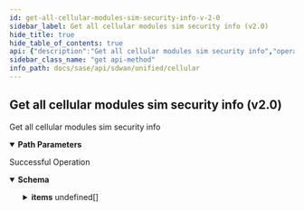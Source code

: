 ```yaml
---
id: get-all-cellular-modules-sim-security-info-v-2-0
sidebar_label: Get all cellular modules sim security info (v2.0)
hide_title: true
hide_table_of_contents: true
api: {"description":"Get all cellular modules sim security info","operationId":"get-sdwan-v2.0-api-elements-element_id-cellular_modules-cellular_module_id-sim_security","parameters":[{"description":"Element Id","in":"path","name":"element_id","required":true,"schema":{"description":"Element Id","type":"string"}},{"description":"Cellular Module Id","in":"path","name":"cellular_module_id","required":true,"schema":{"description":"Cellular Module Id","type":"string"}}],"responses":{"200":{"content":{"application/json":{"schema":{"allOf":[{"properties":{"count":{"format":"int32","type":"integer"},"id":{"type":"string"},"type":{"type":"string"}}},{"properties":{"items":{"items":{"properties":{"description":{"description":"Description: Size(max = 256, error = DESCRIPTION_EXCEEDS_LIMIT: Description length exceeds limit, min = 0) ","type":"string"},"id":{"description":"Id","type":"string"},"name":{"description":"Name: Required(error = NAME_REQD: Please provide resource name.) Size(max = 128, error = NAME_EXCEEDS_LIMIT: Name of the resource exceeds limit., min = 0) ","type":"string"},"pin":{"description":"Pin: Size(max = 256, error = SIM_SECURITY_CONFIG_INVALID_PIN: Sim security invalid pin - Null pin allowed. For non-null pin, must be numeric with minimum 4 and maximum 8 digits, and must be sent as a base64 encoded string., min = 0) ","type":"string"},"remove_pin":{"description":"Remove Pin: Required(error = SIM_SECURITY_CONFIG_REMOVE_PIN_REQD: Sim security remove pin required. Must be false when pin is non-null and must be true when pin is null.) ","type":"boolean"},"slot_number":{"description":"Slot Number: NotNull(error = SIM_SECURITY_CONFIG_SLOT_NUMBER_REQD: Sim slot number required.) ","format":"int32","type":"integer"},"tags":{"description":"Tags: ListString(allowDuplicate = false, allowEmpty = true, allowNull = true, length = 128, listMaxSize = 10, error = INVALID_TAG: Maximum 10 Unique tags of length 1024 each are allowed, noTrim = false, regex = [^,\\\\s]+, required = false) ","items":{"description":"Tags","type":"string"},"type":"array"}},"required":["remove_pin","slot_number","name"]},"type":"array"}},"type":"object"}]}}},"description":"Successful Operation"}},"tags":["Cellular"],"method":"get","path":"/sdwan/v2.0/api/elements/{element_id}/cellular_modules/{cellular_module_id}/sim_security","servers":[{"url":"/"}],"info":{"contact":{},"description":"List of APIs used to manage the cellular device, services, APN profiles, and modules.","title":"Cellular","version":"Latest"},"postman":{"name":"Get all cellular modules sim security info (v2.0)","description":{"content":"Get all cellular modules sim security info","type":"text/plain"},"url":{"path":["sdwan","v2.0","api","elements",":element_id","cellular_modules",":cellular_module_id","sim_security"],"host":["{{baseUrl}}"],"query":[],"variable":[{"disabled":false,"description":{"content":"(Required) Element Id","type":"text/plain"},"type":"any","value":"","key":"element_id"},{"disabled":false,"description":{"content":"(Required) Cellular Module Id","type":"text/plain"},"type":"any","value":"","key":"cellular_module_id"}]},"header":[{"key":"Accept","value":"application/json"}],"method":"GET"}}
sidebar_class_name: "get api-method"
info_path: docs/sase/api/sdwan/unified/cellular
---
```



## Get all cellular modules sim security info (v2.0)



Get all cellular modules sim security info

<details style={{"marginBottom":"1rem"}} data-collapsed={false} open={true}><summary style={{}}><strong>Path Parameters</strong></summary><div><ul><ParamsItem className={"paramsItem"} param={{"description":"Element Id","in":"path","name":"element_id","required":true,"schema":{"description":"Element Id","type":"string"}}}></ParamsItem><ParamsItem className={"paramsItem"} param={{"description":"Cellular Module Id","in":"path","name":"cellular_module_id","required":true,"schema":{"description":"Cellular Module Id","type":"string"}}}></ParamsItem></ul></div></details><div><ApiTabs><TabItem label={"200"} value={"200"}><div>

Successful Operation

</div><div><details style={{}} data-collapsed={false} open={true}><summary style={{"textAlign":"left"}}><strong>Schema</strong></summary><div style={{"textAlign":"left","marginLeft":"1rem"}}></div><ul style={{"marginLeft":"1rem"}}><SchemaItem collapsible={false} name={"count"} required={false} schemaDescription={undefined} schemaName={"int32"} qualifierMessage={undefined}></SchemaItem><SchemaItem collapsible={false} name={"id"} required={false} schemaDescription={undefined} schemaName={"string"} qualifierMessage={undefined}></SchemaItem><SchemaItem collapsible={false} name={"type"} required={false} schemaDescription={undefined} schemaName={"string"} qualifierMessage={undefined}></SchemaItem><SchemaItem collapsible={true} className={"schemaItem"}><details style={{}}><summary style={{}}><strong>items</strong><span style={{"opacity":"0.6"}}> undefined[]</span></summary><div style={{"marginLeft":"1rem"}}><SchemaItem collapsible={false} name={"description"} required={false} schemaDescription={"Description: Size(max = 256, error = DESCRIPTION_EXCEEDS_LIMIT: Description length exceeds limit, min = 0) "} schemaName={"string"} qualifierMessage={undefined}></SchemaItem><SchemaItem collapsible={false} name={"id"} required={false} schemaDescription={"Id"} schemaName={"string"} qualifierMessage={undefined}></SchemaItem><SchemaItem collapsible={false} name={"name"} required={true} schemaDescription={"Name: Required(error = NAME_REQD: Please provide resource name.) Size(max = 128, error = NAME_EXCEEDS_LIMIT: Name of the resource exceeds limit., min = 0) "} schemaName={"string"} qualifierMessage={undefined}></SchemaItem><SchemaItem collapsible={false} name={"pin"} required={false} schemaDescription={"Pin: Size(max = 256, error = SIM_SECURITY_CONFIG_INVALID_PIN: Sim security invalid pin - Null pin allowed. For non-null pin, must be numeric with minimum 4 and maximum 8 digits, and must be sent as a base64 encoded string., min = 0) "} schemaName={"string"} qualifierMessage={undefined}></SchemaItem><SchemaItem collapsible={false} name={"remove_pin"} required={true} schemaDescription={"Remove Pin: Required(error = SIM_SECURITY_CONFIG_REMOVE_PIN_REQD: Sim security remove pin required. Must be false when pin is non-null and must be true when pin is null.) "} schemaName={"boolean"} qualifierMessage={undefined}></SchemaItem><SchemaItem collapsible={false} name={"slot_number"} required={true} schemaDescription={"Slot Number: NotNull(error = SIM_SECURITY_CONFIG_SLOT_NUMBER_REQD: Sim slot number required.) "} schemaName={"int32"} qualifierMessage={undefined}></SchemaItem><SchemaItem collapsible={false} name={"tags"} required={false} schemaDescription={"Tags: ListString(allowDuplicate = false, allowEmpty = true, allowNull = true, length = 128, listMaxSize = 10, error = INVALID_TAG: Maximum 10 Unique tags of length 1024 each are allowed, noTrim = false, regex = [^,\\\\s]+, required = false) "} schemaName={"string[]"} qualifierMessage={undefined}></SchemaItem></div></details></SchemaItem></ul></details></div></TabItem></ApiTabs></div>
      